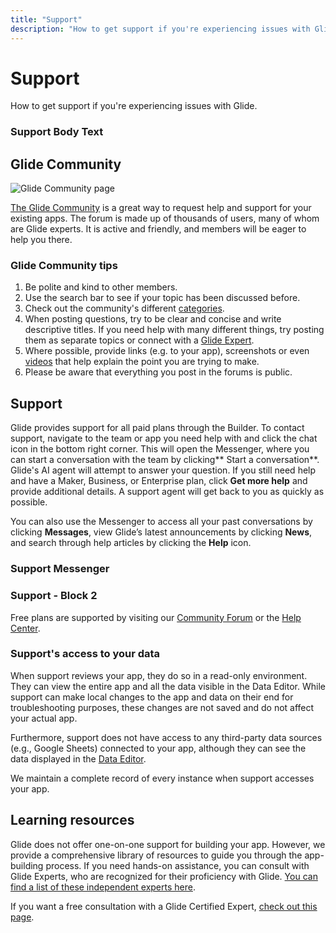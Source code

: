 ```yaml
---
title: "Support"
description: "How to get support if you're experiencing issues with Glide."
---
```


# Support

How to get support if you're experiencing issues with Glide.

### Support Body Text

## Glide Community



![Glide Community page](https://images.ctfassets.net/yreygbm72t08/3Y7sgSUeQ5q08XOcEzrlgV/2922bcf660268387ddab69e8fcc3700e/CleanShot_2024-01-12_at_12_.01.32_2x.png)



[The Glide Community](https://community.glideapps.com/) is a great way to request help and support for your existing apps. The forum is made up of thousands of users, many of whom are Glide experts. It is active and friendly, and members will be eager to help you there.

### Glide Community tips

1. Be polite and kind to other members.
2. Use the search bar to see if your topic has been discussed before.
3. Check out the community's different [categories](https://community.glideapps.com/categories).
4. When posting questions, try to be clear and concise and write descriptive titles. If you need help with many different things, try posting them as separate topics or connect with a [Glide Expert](https://glideapps.com/experts).
5. Where possible, provide links (e.g. to your app), screenshots or even [videos](https://www.loom.com/) that help explain the point you are trying to make.
6. Please be aware that everything you post in the forums is public.

## Support

Glide provides support for all paid plans through the Builder. To contact support, navigate to the team or app you need help with and click the chat icon in the bottom right corner. This will open the Messenger, where you can start a conversation with the team by clicking** Start a conversation**. Glide's AI agent will attempt to answer your question. If you still need help and have a Maker, Business, or Enterprise plan, click **Get more help** and provide additional details. A support agent will get back to you as quickly as possible.

You can also use the Messenger to access all your past conversations by clicking **Messages**, view Glide’s latest announcements by clicking **News**, and search through help articles by clicking the **Help** icon.

### Support Messenger 

### Support - Block 2

Free plans are supported by visiting our [Community Forum](https://community.glideapps.com/) or the [Help Center](https://help.glideapps.com/en/). 

### Support's access to your data

When support reviews your app, they do so in a read-only environment. They can view the entire app and all the data visible in the Data Editor. While support can make local changes to the app and data on their end for troubleshooting purposes, these changes are not saved and do not affect your actual app.

Furthermore, support does not have access to any third-party data sources (e.g., Google Sheets) connected to your app, although they can see the data displayed in the [Data Editor](/introduction-to-the-data-editor).

We maintain a complete record of every instance when support accesses your app.

## Learning resources

Glide does not offer one-on-one support for building your app. However, we provide a comprehensive library of resources to guide you through the app-building process. If you need hands-on assistance, you can consult with Glide Experts, who are recognized for their proficiency with Glide. [You can find a list of these independent experts here](https://glideapps.com/experts).

If you want a free consultation with a Glide Certified Expert, [check out this page](https://glide.partnerpage.io/landingpage/2b9284e4-2f77-4826-9766-3c87575f2a77).

